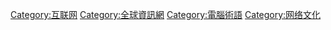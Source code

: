 {{Portal|互联网}}

[[Category:互联网|Category:互联网]]
[[Category:全球資訊網|Category:全球資訊網]]
[[Category:電腦術語|Category:電腦術語]]
[[Category:网络文化|Category:网络文化]]